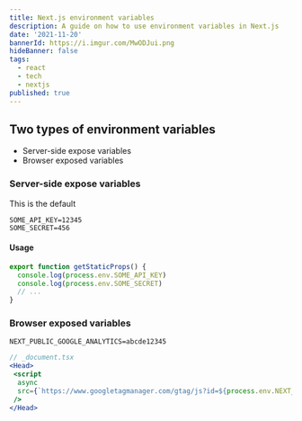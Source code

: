```yaml
---
title: Next.js environment variables
description: A guide on how to use environment variables in Next.js
date: '2021-11-20'
bannerId: https://i.imgur.com/MwODJui.png
hideBanner: false
tags:
  - react
  - tech
  - nextjs
published: true 
---
```


## Two types of environment variables

- Server-side expose variables
- Browser exposed variables

### Server-side expose variables

This is the default

```.env
SOME_API_KEY=12345
SOME_SECRET=456
```

#### Usage

```jsx
export function getStaticProps() {
  console.log(process.env.SOME_API_KEY)
  console.log(process.env.SOME_SECRET)
  // ...
}
```

### Browser exposed variables

```.env
NEXT_PUBLIC_GOOGLE_ANALYTICS=abcde12345
```

```jsx
// _document.tsx
<Head>
 <script
  async
  src={`https://www.googletagmanager.com/gtag/js?id=${process.env.NEXT_PUBLIC_GOOGLE_ANALYTICS}`}
 />
</Head>
```